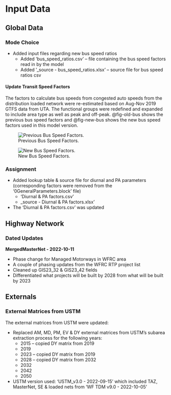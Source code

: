 # Input Data

## Global Data

### Mode Choice
 - Added input files regarding new bus speed ratios
    - Added 'bus_speed_ratios.csv' -- file containing the bus speed factors read in by the model
    - Added '_source - bus_speed_ratios.xlsx' -- source file for bus speed ratios csv

#### Update Transit Speed Factors
The factors to calculate bus speeds from congested auto speeds from the distribution loaded network were re-estimated based on Aug-Nov 2019 GTFS data from UTA. The functional groups were redefined and expanded to include area type as well as peak and off-peak. @fig-old-bus shows the previous bus speed factors and @fig-new-bus shows the new bus speed factors used in this model version.

![Previous Bus Speed Factors.](../_pictures/old_bus_speeds.png){#fig-old-bus}

![New Bus Speed Factors.](../_pictures/new_bus_speeds.png){#fig-new-bus}

### Assignment
 - Added lookup table & source file for diurnal and PA parameters (corresponding factors were removed from the ‘0GeneralParameters.block’ file)
    - 'Diurnal & PA factors.csv'
    - _source - Diurnal & PA factors.xlsx'
 - The 'Diurnal & PA factors.csv' was updated

## Highway Network
### Dated Updates

**MergedMasterNet - 2022-10-11**

 - Phase change for Managed Motorways in WFRC area
 - A couple of phasing updates from the WFRC RTP project list
 - Cleaned up GIS23_32 & GIS23_42 fields
 - Differentiated what projects will be built by 2028 from what will be built by 2023

## Externals
### External Matrices from USTM
The external matrices from USTM were updated:

 - Replaced AM, MD, PM, EV & DY external matrices from USTM’s subarea extraction process for the following years:
    - 2015 – copied DY matrix from 2019
    - 2019
    - 2023 – copied DY matrix from 2019
    - 2028 – copied DY matrix from 2032
    - 2032
    - 2042
    - 2050
 - USTM version used: 'USTM_v3.0 - 2022-09-15' which included TAZ, MasterNet, SE & loaded nets from 'WF TDM v9.0 - 2022-10-05'


